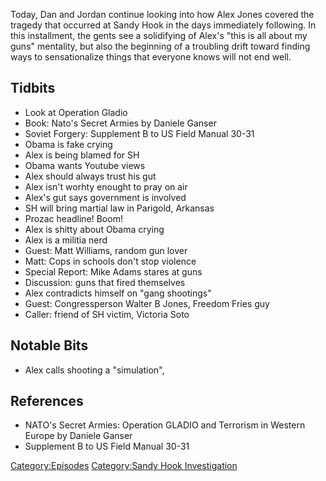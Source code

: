 {{DEFAULTSORT:
    #_EPISODE_0268:December 17-18, 2012
}}{{Episode
    | title             = December 17-18, 2012
    | caption           = Listen to this episode on [https://knowledgefight.libsyn.com/knowledge-fight-december-17-18-2012 Libsyn] [https://open.spotify.com/episode/7EksT1rbeJI9T8ZE82FNnx Spotify]
    | episodeNumber     = 268
    | length            = 02:00:46
    | airDate           = February 25, 2019
    | coverageStartDate = December 17, 2012
    | coverageEndDate   = December 18, 2012
    | episodeType       = [[:Category:Sandy Hook Investigation|Sandy Hook Investigation]]
    | appearance        = [[Daniele Ganser]], [[Matt Williams]], [[Mike Adams]], [[Walter B Jones]], [[Victoria Soto]]
    | previousEpisode   = [[267: December 16, 2012]]
    | nextEpisode       = [[269: December 19, 2012]]
}}

{{Stub}}

Today, Dan and Jordan continue looking into how Alex Jones covered the tragedy that occurred at Sandy Hook in the days immediately following. In this installment, the gents see a solidifying of Alex's "this is all about my guns" mentality, but also the beginning of a troubling drift toward finding ways to sensationalize things that everyone knows will not end well.

==Tidbits==

*Look at Operation Gladio
*Book: Nato's Secret Armies by Daniele Ganser
*Soviet Forgery: Supplement B to US Field Manual 30-31
*Obama is fake crying
*Alex is being blamed for SH
*Obama wants Youtube views
*Alex should always trust his gut
*Alex isn't worhty enought to pray on air
*Alex's gut says government is involved
*SH will bring martial law in Parigold, Arkansas
*Prozac headline! Boom!
*Alex is shitty about Obama crying
*Alex is a militia nerd
*Guest: Matt Williams, random gun lover
*Matt: Cops in schools don't stop violence
*Special Report: Mike Adams stares at guns
*Discussion: guns that fired themselves
*Alex contradicts himself on "gang shootings"
*Guest: Congressperson Walter B Jones, Freedom Fries guy
*Caller: friend of SH victim, Victoria Soto

==Notable Bits==

*Alex calls shooting a "simulation",

==References==

*NATO's Secret Armies: Operation GLADIO and Terrorism in Western Europe by Daniele Ganser
*Supplement B to US Field Manual 30-31

[[Category:Episodes]]
[[Category:Sandy Hook Investigation]]
